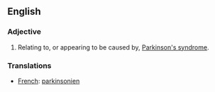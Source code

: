 ==English==

===Adjective===
{{en-adj|more}}

# {{neurology|disease}} Relating to, or appearing to be caused by, [[Parkinson's syndrome]].

===Translations===
* [[French]]: [[parkinsonien]]